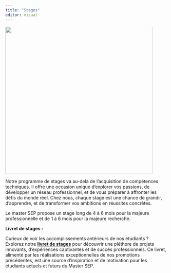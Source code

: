 ```yaml
---
title: "Stages"
editor: visual
---
```


![](images/stage.png){fig-align="center" width="458"}

Notre programme de stages va au-delà de l'acquisition de compétences techniques. Il offre une occasion unique d'explorer vos passions, de développer un réseau professionnel, et de vous préparer à affronter les défis du monde réel. Chez nous, chaque stage est une chance de grandir, d'apprendre, et de transformer vos ambitions en réussites concrètes.

Le master SEP propose un stage long de 4 à 6 mois pour la majeure professionnelle et de 1 à 6 mois pour la majeure recherche.

**Livret de stages :**

Curieux de voir les accomplissements antérieurs de nos étudiants ? Explorez notre [**livret de stages**](https://livret-des-stages.quarto.pub/livret-des-stage/Administration%20publique.html?fbclid=IwAR1I_iymNk25LY7Sk9HPkrT2Ok85vseb13WNsMMdyA6Y8JRKEWAWGhyogUo) pour découvrir une pléthore de projets innovants, d'expériences captivantes et de succès professionnels. Ce livret, alimenté par les réalisations exceptionnelles de nos promotions précédentes, est une source d'inspiration et de motivation pour les étudiants actuels et futurs du Master SEP.
